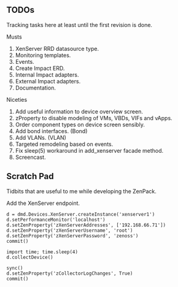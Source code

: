 == TODOs ==

Tracking tasks here at least until the first revision is done.

;Musts
# XenServer RRD datasource type.
# Monitoring templates.
# Events.
# Create Impact ERD.
# Internal Impact adapters.
# External Impact adapters.
# Documentation.

;Niceties
# Add useful information to device overview screen.
# zProperty to disable modeling of VMs, VBDs, VIFs and vApps.
# Order component types on device screen sensibly.
# Add bond interfaces. (Bond)
# Add VLANs. (VLAN)
# Targeted remodeling based on events.
# Fix sleep(5) workaround in add_xenserver facade method.
# Screencast.

== Scratch Pad ==

Tidbits that are useful to me while developing the ZenPack.

;Add the XenServer endpoint.
<pre>
d = dmd.Devices.XenServer.createInstance('xenserver1')
d.setPerformanceMonitor('localhost')
d.setZenProperty('zXenServerAddresses', ['192.168.66.71'])
d.setZenProperty('zXenServerUsername', 'root')
d.setZenProperty('zXenServerPassword', 'zenoss')
commit()

import time; time.sleep(4)
d.collectDevice()

sync()
d.setZenProperty('zCollectorLogChanges', True)
commit()
</pre>
